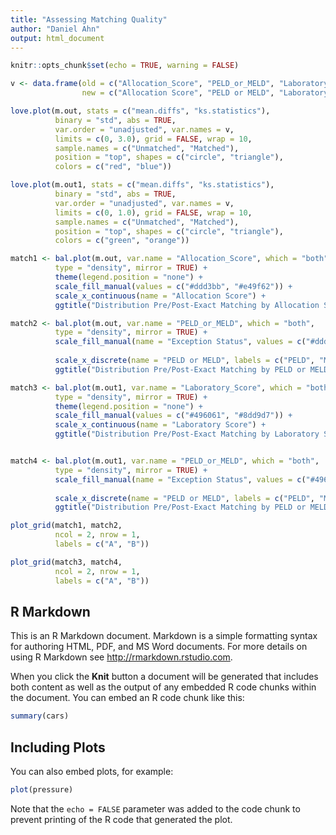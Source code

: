 ```yaml
---
title: "Assessing Matching Quality"
author: "Daniel Ahn"
output: html_document
---
```


```r
knitr::opts_chunk$set(echo = TRUE, warning = FALSE)
```

```r
v <- data.frame(old = c("Allocation_Score", "PELD_or_MELD", "Laboratory_Score"),
                new = c("Allocation Score", "PELD or MELD", "Laboratory Score"))

love.plot(m.out, stats = c("mean.diffs", "ks.statistics"), 
          binary = "std", abs = TRUE,
          var.order = "unadjusted", var.names = v,
          limits = c(0, 3.0), grid = FALSE, wrap = 10,
          sample.names = c("Unmatched", "Matched"),
          position = "top", shapes = c("circle", "triangle"),
          colors = c("red", "blue")) 

love.plot(m.out1, stats = c("mean.diffs", "ks.statistics"), 
          binary = "std", abs = TRUE,
          var.order = "unadjusted", var.names = v,
          limits = c(0, 1.0), grid = FALSE, wrap = 10,
          sample.names = c("Unmatched", "Matched"),
          position = "top", shapes = c("circle", "triangle"),
          colors = c("green", "orange")) 

match1 <- bal.plot(m.out, var.name = "Allocation_Score", which = "both",
          type = "density", mirror = TRUE) + 
          theme(legend.position = "none") +
          scale_fill_manual(values = c("#ddd3bb", "#e49f62")) +
          scale_x_continuous(name = "Allocation Score") +
          ggtitle("Distribution Pre/Post-Exact Matching by Allocation Score")

match2 <- bal.plot(m.out, var.name = "PELD_or_MELD", which = "both",
          type = "density", mirror = TRUE) + 
          scale_fill_manual(name = "Exception Status", values = c("#ddd3bb", "#e49f62"), labels = c("Non-Exception", "Received 
                                                                                                    Exception")) +
          scale_x_discrete(name = "PELD or MELD", labels = c("PELD", "MELD"))  +
          ggtitle("Distribution Pre/Post-Exact Matching by PELD or MELD")

match3 <- bal.plot(m.out1, var.name = "Laboratory_Score", which = "both",
          type = "density", mirror = TRUE) + 
          theme(legend.position = "none") +
          scale_fill_manual(values = c("#496061", "#8dd9d7")) +
          scale_x_continuous(name = "Laboratory Score") +
          ggtitle("Distribution Pre/Post-Exact Matching by Laboratory Score")


match4 <- bal.plot(m.out1, var.name = "PELD_or_MELD", which = "both",
          type = "density", mirror = TRUE) + 
          scale_fill_manual(name = "Exception Status", values = c("#496061", "#8dd9d7"), labels = c("Non-Exception", "Received 
                                                                                                    Exception")) +
          scale_x_discrete(name = "PELD or MELD", labels = c("PELD", "MELD")) +
          ggtitle("Distribution Pre/Post-Exact Matching by PELD or MELD")

plot_grid(match1, match2,
          ncol = 2, nrow = 1,
          labels = c("A", "B"))

plot_grid(match3, match4,
          ncol = 2, nrow = 1,
          labels = c("A", "B"))

```


## R Markdown

This is an R Markdown document. Markdown is a simple formatting syntax for authoring HTML, PDF, and MS Word documents. For more details on using R Markdown see <http://rmarkdown.rstudio.com>.

When you click the **Knit** button a document will be generated that includes both content as well as the output of any embedded R code chunks within the document. You can embed an R code chunk like this:

```r
summary(cars)
```

## Including Plots

You can also embed plots, for example:

```r
plot(pressure)
```

Note that the `echo = FALSE` parameter was added to the code chunk to prevent printing of the R code that generated the plot.
